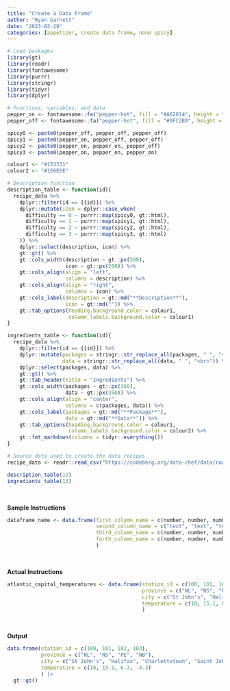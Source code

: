```yaml
---
title: "Create a Data Frame"
author: "Ryan Garnett"
date: "2023-03-29"
categories: [appetizer, create data frame, none spicy]
---
```


```r
# Load packages
library(gt)
library(readr)
library(fontawesome)
library(purrr)
library(stringr)
library(tidyr)
library(dplyr)
```

```r
# Functions, variables, and data
pepper_on <- fontawesome::fa("pepper-hot", fill = "#A62014", height = "2em")
pepper_off <- fontawesome::fa("pepper-hot", fill = "#9FC2B9", height = "2em")

spicy0 <- paste0(pepper_off, pepper_off, pepper_off)
spicy1 <- paste0(pepper_on, pepper_off, pepper_off)
spicy2 <- paste0(pepper_on, pepper_on, pepper_off)
spicy3 <- paste0(pepper_on, pepper_on, pepper_on)

colour1 <- "#153331"
colour2 <- "#1E6E6E"

# Description function
description_table <- function(id){
  recipe_data %>%
    dplyr::filter(id == {{id}}) %>%
    dplyr::mutate(icon = dplyr::case_when(
      difficulty == 0 ~ purrr::map(spicy0, gt::html),
      difficulty == 1 ~ purrr::map(spicy1, gt::html),
      difficulty == 2 ~ purrr::map(spicy2, gt::html),
      difficulty == 3 ~ purrr::map(spicy3, gt::html)
    )) %>%
    dplyr::select(description, icon) %>%
    gt::gt() %>%
    gt::cols_width(description ~ gt::px(500),
                   icon ~ gt::px(200)) %>%
    gt::cols_align(align = "left",
                   columns = description) %>%
    gt::cols_align(align = "right",
                   columns = icon) %>%
    gt::cols_label(description = gt::md("**Description**"),
                   icon = gt::md("")) %>%
    gt::tab_options(heading.background.color = colour1,
                    column_labels.background.color = colour1)
}

ingredients_table <- function(id){
  recipe_data %>%
    dplyr::filter(id == {{id}}) %>%
    dplyr::mutate(packages = stringr::str_replace_all(packages, " ", "<br>"),
                  data = stringr::str_replace_all(data, " ", "<br>")) %>%
    dplyr::select(packages, data) %>%
    gt::gt() %>%
    gt::tab_header(title = "Ingredients") %>%
    gt::cols_width(packages ~ gt::px(350),
                   data ~ gt::px(350)) %>%
    gt::cols_align(align = "center",
                   columns = c(packages, data)) %>%
    gt::cols_label(packages = gt::md("**Package**"),
                   data = gt::md("**Data**")) %>%
    gt::tab_options(heading.background.color = colour1,
                    column_labels.background.color = colour2) %>%
    gt::fmt_markdown(columns = tidyr::everything())
}

# Source data used to create the data recipes
recipe_data <- readr::read_csv("https://codeberg.org/data-chef/data/raw/branch/main/source_recipes.csv")
```


```r
description_table(13)
ingredients_table(13)
```

</br>

**Sample Instructions**

```r
dataframe_name <- data.frame(first_column_name = c(number, number, number, number),
                             second_column_name = c("text", "text", "text", "text"),
                             third_column_name = c(number, number, number, number),
                             forth_column_name = c(number, number, number, number)
                             )
```

</br>

**Actual Instructions**

```r
atlantic_capital_temperatures <- data.frame(station_id = c(100, 101, 102, 103),
                                            province = c("NL", "NS", "PE", "NB"),
                                            city = c("St John's", "Halifax", "Charlottetown", "Saint John"),
                                            temperature = c(10, 15.1, 6.3, -4.3)
                                            )
```

</br>

**Output**

```r
data.frame(station_id = c(100, 101, 102, 103),
           province = c("NL", "NS", "PE", "NB"),
           city = c("St John's", "Halifax", "Charlottetown", "Saint John"),
           temperature = c(10, 15.1, 6.3, -4.3)
           ) |>
  gt::gt()
```